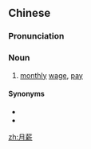 ==Chinese==
{{zh-forms}}

===Pronunciation===
{{zh-pron
|m=yuèxīn
|c=jyut6 san1
|h=pfs=ngie̍t-sîn
|mn=goe̍h-sin/ge̍h-sin
|cat=n
}}

===Noun===
{{zh-noun}}

# [[monthly]] [[wage]], [[pay]]

====Synonyms====
* {{zh-l|月給}}
* {{zh-l|月俸}}

[[zh:月薪]]